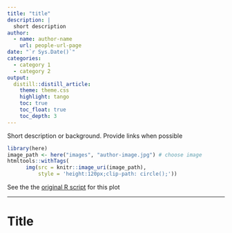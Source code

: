 ```yaml
---
title: "title"
description: |
  short description
author:
  - name: author-name 
    url: people-url-page
date: "`r Sys.Date()`"
categories: 
  - category 1
  - category 2
output: 
  distill::distill_article:
    theme: theme.css
    highlight: tango
    toc: true
    toc_float: true
    toc_depth: 3
---
```


Short description or background. Provide links when possible

<aside>
```r
library(here)
image_path <- here("images", "author-image.jpg") # choose image
htmltools::withTags(
      img(src = knitr::image_uri(image_path),
          style = 'height:120px;clip-path: circle();'))
```
</aside>


See the the [original R script](url-of-R-script-in-Science-github-repo) for this plot



------------------------------------------------------------------------------

# Title 




